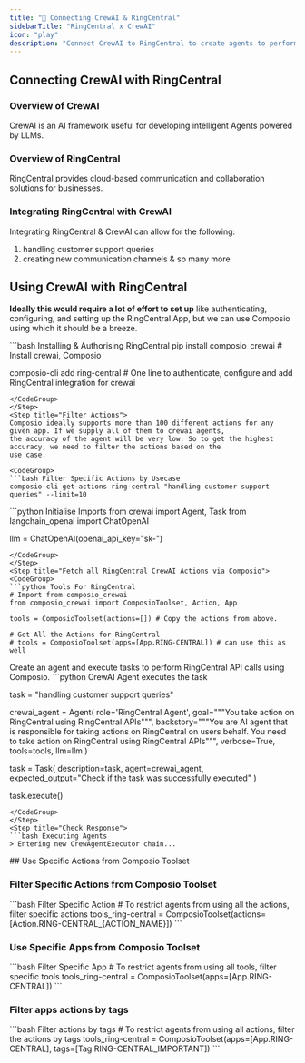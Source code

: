 ```yaml
---
title: "🚀 Connecting CrewAI & RingCentral"
sidebarTitle: "RingCentral x CrewAI"
icon: "play"
description: "Connect CrewAI to RingCentral to create agents to perform tasks using natural language"
---
```


## Connecting CrewAI with RingCentral

### Overview of CrewAI

CrewAI is an AI framework useful for developing intelligent Agents powered by LLMs.

### Overview of RingCentral

RingCentral provides cloud-based communication and collaboration solutions for businesses.

### Integrating RingCentral with CrewAI

Integrating RingCentral & CrewAI can allow for the following:

1. handling customer support queries
2. creating new communication channels
& so many more

## Using CrewAI with RingCentral

<Steps>
<Step title="Setting Up the Environment">

**Ideally this would require a lot of effort to set up** like authenticating, configuring, and setting up the RingCentral App, but we can use Composio using which it should be a breeze.

<CodeGroup>
```bash Installing & Authorising RingCentral
pip install composio_crewai # Install crewai, Composio 

composio-cli add ring-central # One line to authenticate, configure and add RingCentral integration for crewai
```
</CodeGroup>
</Step>
<Step title="Filter Actions">
Composio ideally supports more than 100 different actions for any given app. If we supply all of them to crewai agents, 
the accuracy of the agent will be very low. So to get the highest accuracy, we need to filter the actions based on the 
use case.

<CodeGroup>
```bash Filter Specific Actions by Usecase
composio-cli get-actions ring-central "handling customer support queries" --limit=10
```
</CodeGroup>

</Step>
<Step title="Import Base Packages">

<CodeGroup>
```python Initialise Imports
from crewai import Agent, Task
from langchain_openai import ChatOpenAI

llm = ChatOpenAI(openai_api_key="sk-<OPENAI KEY>")
```
</CodeGroup>
</Step>
<Step title="Fetch all RingCentral CrewAI Actions via Composio">
<CodeGroup>
```python Tools For RingCentral
# Import from composio_crewai
from composio_crewai import ComposioToolset, Action, App

tools = ComposioToolset(actions=[]) # Copy the actions from above. 

# Get All the Actions for RingCentral
# tools = ComposioToolset(apps=[App.RING-CENTRAL]) # can use this as well
```
</CodeGroup>
</Step>
<Step title="Execute the Agent">
Create an agent and execute tasks to perform RingCentral API calls using Composio. 
<CodeGroup>
```python CrewAI Agent executes the task

task = "handling customer support queries"

crewai_agent = Agent(
    role='RingCentral Agent',
    goal="""You take action on RingCentral using RingCentral APIs""",
    backstory="""You are AI agent that is responsible for taking actions on RingCentral on users behalf. You need to take action on RingCentral using RingCentral APIs""",
    verbose=True,
    tools=tools,
    llm=llm
)

task = Task(
    description=task,
    agent=crewai_agent,
    expected_output="Check if the task was successfully executed"
)

task.execute()
```
</CodeGroup>
</Step>
<Step title="Check Response">
```bash Executing Agents
> Entering new CrewAgentExecutor chain...
```
</Step>
</Steps>
## Use Specific Actions from Composio Toolset

### Filter Specific Actions from Composio Toolset

<CodeGroup>
```bash Filter Specific Action
# To restrict agents from using all the actions, filter specific actions
tools_ring-central = ComposioToolset(actions=[Action.RING-CENTRAL_{ACTION_NAME}])
```
</CodeGroup>

### Use Specific Apps from Composio Toolset
<CodeGroup>
```bash Filter Specific App
# To restrict agents from using all tools, filter specific tools
tools_ring-central = ComposioToolset(apps=[App.RING-CENTRAL])
```
</CodeGroup>

### Filter apps actions by tags 
<CodeGroup>
```bash Filter actions by tags
# To restrict agents from using all actions, filter the actions by tags
tools_ring-central = ComposioToolset(apps=[App.RING-CENTRAL], tags=[Tag.RING-CENTRAL_IMPORTANT])
```
</CodeGroup>